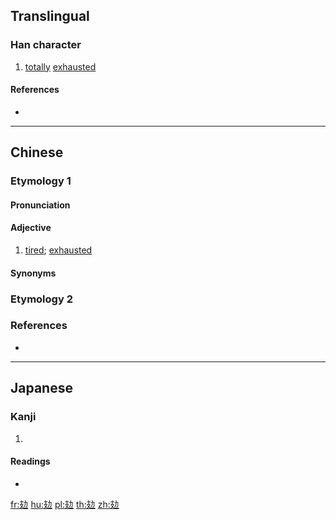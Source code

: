 {{character info/new}}
==Translingual==

===Han character===
{{Han char|rn=65|rad=支|as=02|sn=6|four=|canj=JEKS|ids=⿺支力}}

# [[totally]] [[exhausted]]

====References====
* {{Han ref|kx=0467.050|dkj=02308|hdz=10367.030|uh=6530|ud=25904}}

----

==Chinese==

===Etymology 1===
{{zh-forms|alt=癐}}
{{wikipedia|lang=yue}}

====Pronunciation====
{{zh-pron
|c=gui6
|h=pfs=
|cat=a
}}

====Adjective====
{{zh-adj}}

# {{lb|zh|Cantonese}} [[tired]]; [[exhausted]]

====Synonyms====
{{zh-dial|累}}

===Etymology 2===
{{zh-see|㩻|v}}

===References===
* {{R:twedu|C04544}}

----

==Japanese==

===Kanji===
{{ja-kanji|grade=|rs=支02}}

# {{defn|lang=ja|sort=支02}}

====Readings====
* {{ja-readings|on=[[き]] (ki)|kun=[[つかれきる]] (tsukarekiru)}}

[[fr:攰]]
[[hu:攰]]
[[pl:攰]]
[[th:攰]]
[[zh:攰]]